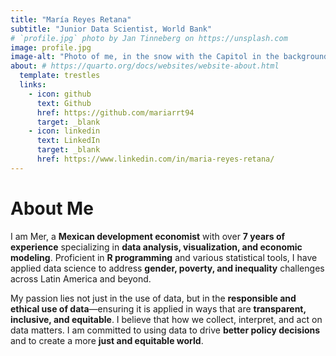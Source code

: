 ```yaml
---
title: "María Reyes Retana"
subtitle: "Junior Data Scientist, World Bank"
# `profile.jpg` photo by Jan Tinneberg on https://unsplash.com
image: profile.jpg
image-alt: "Photo of me, in the snow with the Capitol in the background"
about: # https://quarto.org/docs/websites/website-about.html
  template: trestles
  links:
    - icon: github
      text: Github
      href: https://github.com/mariarrt94
      target: _blank
    - icon: linkedin
      text: LinkedIn
      target: _blank
      href: https://www.linkedin.com/in/maria-reyes-retana/
---
```


# About Me

I am Mer, a **Mexican development economist** with over **7 years of experience** specializing in **data analysis, visualization, and economic modeling**. Proficient in **R programming** and various statistical tools, I have applied data science to address **gender, poverty, and inequality** challenges across Latin America and beyond.

My passion lies not just in the use of data, but in the **responsible and ethical use of data**—ensuring it is applied in ways that are **transparent, inclusive, and equitable**. I believe that how we collect, interpret, and act on data matters. I am committed to using data to drive **better policy decisions** and to create a more **just and equitable world**.
